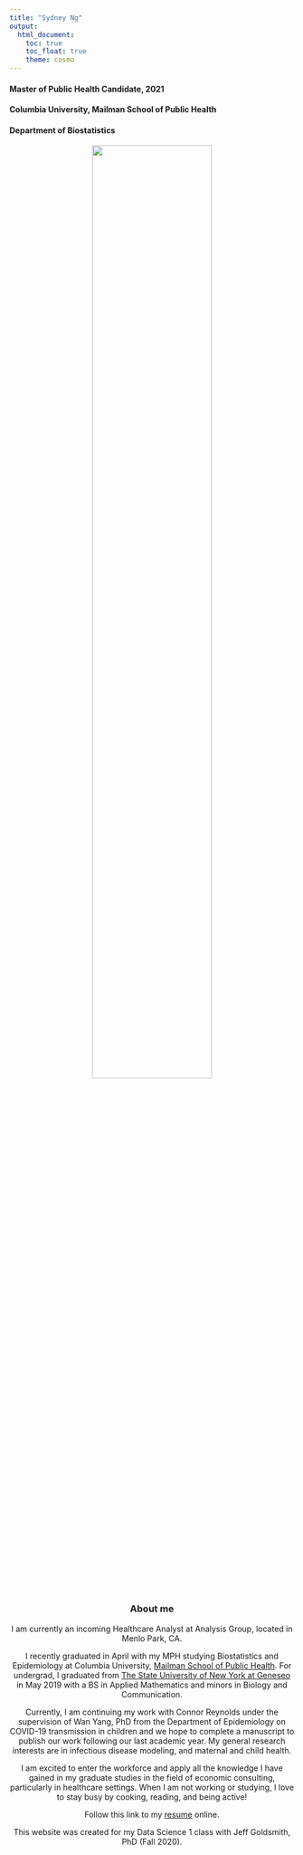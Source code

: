 ```yaml
---
title: "Sydney Ng"
output: 
  html_document:
    toc: true
    toc_float: true
    theme: cosmo
---
```


#### Master of Public Health Candidate, 2021
#### Columbia University, Mailman School of Public Health
#### Department of Biostatistics

<center>
<img src="images/snugharbor_solo.jpeg" style="width:65%">
\center
<br><br>

### About me

I am currently an incoming Healthcare Analyst at Analysis Group, located in Menlo Park, CA. 

I recently graduated in April with my MPH studying Biostatistics and Epidemiology at Columbia University, [Mailman School of Public Health](https://www.publichealth.columbia.edu). For undergrad, I graduated from [The State University of New York at Geneseo](https://www.geneseo.edu) in May 2019 with a BS in Applied Mathematics and minors in Biology and Communication.

Currently, I am continuing my work with Connor Reynolds under the supervision of Wan Yang, PhD from the Department of Epidemiology on COVID-19 transmission in children and we hope to complete a manuscript to publish our work following our last academic year. My general research interests are in infectious disease modeling, and maternal and child health.

I am excited to enter the workforce and apply all the knowledge I have gained in my graduate studies in the field of economic consulting, particularly in healthcare settings. When I am not working or studying, I love to stay busy by cooking, reading, and being active!

Follow this link to my [resume](resume.html) online.

This website was created for my Data Science 1 class with Jeff Goldsmith, PhD (Fall 2020).

